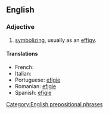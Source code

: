 ==English==

===Adjective===
{{infl|en|adjective|head=[[in]] [[effigy]]}}

# {{idiom}} [[symbolize|symbolizing]], usually as an [[effigy]].

====Translations====
* French: {{t+|fr|effigie}}
* Italian: {{t+|it|effigie}}
* Portuguese: [[efígie]]
* Romanian: [[efigie]]
* Spanish: [[efigie]]

[[Category:English prepositional phrases]]